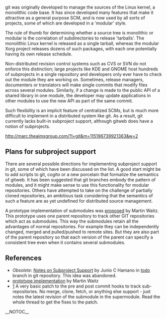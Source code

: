 git was originally developed to manage the sources of the Linux kernel, a monolithic code base. It has since developed many features that make it attractive as a general purpose SCM, and is now used by all sorts of projects, some of which are developed in a 'modular' style.

The rule of thumb for determining whether a source tree is monolithic or modular is the correlation of subdirectories to release 'tarballs'. The monolithic Linux kernel is released as a single tarball, whereas the modular Xorg project releases dozens of such packages, with each one potentially having its own release schedule.

Non-distributed revision control systems such as CVS or SVN do not enforce this distinction; large projects like KDE and GNOME host hundreds of subprojects in a single repository and developers only ever have to check out the module they are working on. Sometimes, release managers, documenters or translators will make single commits that modify files across several modules. Similarly, if a change is made to the public API of a shared library in one module, the developer may update applications in other modules to use the new API as part of the same commit.

Such flexibility is an implicit feature of centralized SCMs, but is much more difficult to implement in a distributed system like git. As a result, git currently lacks built-in subproject support, although gitweb does have a notion of subprojects.

http://marc.theaimsgroup.com/?l=git&m=115196739921363&w=2

== Plans for subproject support ==

There are several possible directions for implementing subproject support in git, some of which have been discussed on the list. A good start might be to add scripts to git, cogito or a new porcelain that formalize the semantics of gitweb. It has been suggested that git branches embody the pattern of modules, and it might make sense to use this functionality for modular repositories. Others have attempted to take on the challenge of partially cloned repositories, an ambitious task considering that the semantics of such a feature are as yet undefined for distributed source management.

A prototype implementation of submodules was [http://marc.theaimsgroup.com/?t=116405956000002&r=1&w=2 proposed] by Martin Waitz. This prototype uses one parent repository to track other GIT repositories which act as submodules. This way the submodules retain all the advantages of normal repositories. For example they can be independently changed, merged and pulled/pushed to remote sites. But they are also part of the parent repository so that each version of the parent can specify a consistent tree even when it contains several submodules.

== References ==

* <i>Obsolete</i>: [http://git.kernel.org/?p=git/git.git;a=blob;f=Subpro.txt;h=713b72eea20e567622e2d29d8d6ad258970ec103;hb=874a2aa6053e778a22c985323c69311cfffb65a7 Notes on Subproject Support] by Junio C Hamano in [http://www.kernel.org/git/?p=git/git.git;a=tree;h=todo;hb=todo todo] branch in git repository. This idea was abandoned.
* [http://git.admingilde.org/tali/git.git/module2 prototype implementation] by Martin Waitz
* [http://lists.zerezo.com/git/msg334627.html] A very basic patch to the pre and post commit hooks to track sub-repositories.  No merge, clone, fetch, or anything else support - just notes the latest revision of the submodule in the supermodule.  Read the whole thread to get the fixes to the patch.

__NOTOC__